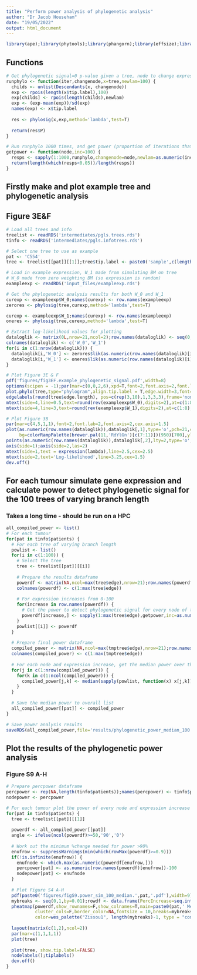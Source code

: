 ```yaml
---
title: "Perform power analysis of phylogenetic analysis"
author: "Dr Jacob Househam"
date: "19/05/2022"
output: html_document
---
```


```r
library(ape);library(phytools);library(phangorn);library(effsize);library(pheatmap);library(wesanderson);library(phylosignal);library(grid);library(gridExtra);library(RColorBrewer);library(effsize);library(Biobase);library(stringr)
```

## Functions
```r
# Get phylogenetic signal=0 p-value given a tree, node to change expression at and mean poisson value from which to draw the new expression
runphylo <- function(iter,changenode,x=tree,newlam=100) {
  childs <- unlist(Descendants(x, changenode))
  exp <- rpois(length(x$tip.label),100)
  exp[childs] <- rpois(length(childs),newlam)
  exp <- (exp-mean(exp))/sd(exp)
  names(exp) <- x$tip.label
  
  res <- phylosig(x,exp,method='lambda',test=T)
  
  return(res$P)
}

# Run runphylo 1000 times, and get power (proportion of iterations that were significant)
getpower <- function(node,inc=100) {
  resps <- sapply(1:1000,runphylo,changenode=node,newlam=as.numeric(inc))
  return(length(which(resps<0.05))/length(resps))
}

```

## Firstly make and plot example tree and phylogenetic analysis
## Figure 3E&F
```r
# Load all trees and info
treelist <- readRDS('intermediates/pgls.trees.rds')
tinfo <- readRDS('intermediates/pgls.infotrees.rds')

# Select one tree to use as example
pat <- 'C554'
tree <- treelist[[pat]][[1]];tree$tip.label <- paste0('sample',c(length(tree$tip.label)):1)

# Load in example expression, W_1 made from simulating BM on tree
# W_0 made from zero weighting BM (so expression is random)
exampleexp <- readRDS('input_files/exampleexp.rds')

# Get the phylogenetic analysis results for both W_0 and W_1
curexp <- exampleexp$W_0;names(curexp) <- row.names(exampleexp)
zerores <- phylosig(tree,curexp,method='lambda',test=T)

curexp <- exampleexp$W_1;names(curexp) <- row.names(exampleexp)
oneres <- phylosig(tree,curexp,method='lambda',test=T)

# Extract log-likelihood values for plotting
dataloglik <- matrix(0L,nrow=21,ncol=2);row.names(dataloglik) <- seq(0,1,by=0.05)
colnames(dataloglik) <- c('W_0','W_1')
for(i in c(1:nrow(dataloglik))) {
  dataloglik[i,'W_0'] <- zerores$lik(as.numeric(row.names(dataloglik)[i]))
  dataloglik[i,'W_1'] <- oneres$lik(as.numeric(row.names(dataloglik)[i]))
}

# Plot Figure 3E & F
pdf('figures/fig3EF.example_phylogenetic_signal.pdf',width=8)
options(scipen = -1);par(mar=c(0,0,2,6),xpd=T,font=2,font.axis=2,font.lab=2)
plot.phylo(tree,type="phylogram",align.tip.label = T,edge.width=3,font=2,cex=1,label.offset=200)
edgelabels(round(tree$edge.length), pos=c(rep(3,10),1,3,3,3),frame='none',font=2)
mtext(side=4,line=0.5,text=round(rev(exampleexp$W_0),digits=2),at=c(1:8),col=colorRampPalette(brewer.pal(11,'RdYlGn')[c(7:11)])(950)[(round(rev(exampleexp$W_0+0.01),digits=2)*100)],las=1)
mtext(side=4,line=3,text=round(rev(exampleexp$W_1),digits=2),at=c(1:8),col=colorRampPalette(brewer.pal(9,'BuPu')[c(5:9)])(950)[(round(rev(exampleexp$W_1+0.01),digits=2)*100)],las=1)

# Plot Figure 3B
par(mar=c(4,5,1,1),font=2,font.lab=2,font.axis=2,cex.axis=1.5)
plot(as.numeric(row.names(dataloglik)),dataloglik[,1],type='o',pch=21,cex=2,lwd=1.5,
     bg=colorRampPalette(brewer.pal(11,'RdYlGn')[c(7:11)])(950)[700],ylim=c(-26,-16),lty=2,xlab='',ylab='',axes=F,bty='n')
points(as.numeric(row.names(dataloglik)),dataloglik[,2],lty=2,type='o',pch=21,bg=colorRampPalette(brewer.pal(9,'BuPu')[c(5:9)])(950)[700],cex=2,lwd=1.5)
axis(side=1);axis(side=2,las=2)
mtext(side=1,text = expression(lambda),line=2.5,cex=2.5)
mtext(side=2,text='Log-likelihood',line=3.25,cex=1.5)
dev.off()
```

## For each tumour simulate gene expression and calculate power to detect phylogenetic signal for the 100 trees of varying branch length
### Takes a long time - should be run on a HPC
```r
all_compiled_power <- list()
# For each tumour
for(pat in tinfo$patients) {
  # For each tree of varying branch length
  powlist <- list()
  for(i in c(1:100)) {
    # Select the tree
    tree <- treelist[[pat]][[i]]
    
    # Prepare the results dataframe
    powerdf <- matrix(NA,ncol=max(tree$edge),nrow=21);row.names(powerdf) <- 100+(100*(seq.int(0,100,by=5)/100))
    colnames(powerdf) <- c(1:max(tree$edge))
    
    # For expression increases from 0-100
    for(increase in row.names(powerdf)) {
      # Get the power to detect phylogenetic signal for every node of the tree
      powerdf[increase,] <- sapply(1:max(tree$edge),getpower,inc=as.numeric(increase))
    }
    powlist[[i]] <- powerdf
  }
  
  # Prepare final power dataframe
  compiled_power <- matrix(NA,ncol=max(tmptree$edge),nrow=21);row.names(compiled_power) <- 100+(100*(seq.int(0,100,by=5)/100))
  colnames(compiled_power) <- c(1:max(tmptree$edge))
  
  # For each node and expression increase, get the median power over the 100 trees
  for(j in c(1:nrow(compiled_power))) {
    for(k in c(1:ncol(compiled_power))) {
      compiled_power[j,k] <- median(sapply(powlist, function(x) x[j,k]))
    }
  }
  
  # Save the median power to overall list
  all_compiled_power[[pat]] <- compiled_power
}

# Save power analysis results
saveRDS(all_compiled_power,file='results/phylogenetic_power_median_100.rds')
```

## Plot the results of the phylogenetic power analysis
### Figure S9 A-H
```r
# Prepare percpower dataframe
percpower <- rep(NA,length(tinfo$patients));names(percpower) <- tinfo$patients
nodepower <- percpower

# For each tumour plot the power of every node and expression increase combination
for(pat in tinfo$patients) {
  tree <- treelist[[pat]][[1]]
  
  powerdf <- all_compiled_power[[pat]]
  angle <- ifelse(ncol(powerdf)>=50,'90','0')
  
  # Work out the minimum %change needed for power >90%
  enufrow <- suppressWarnings(min(which(rowMax(powerdf)>=0.9)))
  if(!is.infinite(enufrow)) {
    enufnode <- which.max(as.numeric(powerdf[enufrow,]))
    percpower[pat] <- as.numeric(row.names(powerdf)[enufrow])-100
    nodepower[pat] <- enufnode
  }
  
  # Plot Figure S4 A-H
  pdf(paste0('figures/figS9.power_sim_100_median.',pat,'.pdf'),width=9)
  mybreaks <- seq(0,1,by=0.01);rowdf <- data.frame(PercIncrease=seq.int(0,100,by=5));row.names(rowdf) <- row.names(powerdf)
  pheatmap(powerdf,show_rownames=F,show_colnames=T,main=paste0(pat,' Median Power'),cluster_rows=F,angle_col=angle,annotation_names_row=F,
           cluster_cols=F,border_color=NA,fontsize = 10,breaks=mybreaks,annotation_row=rowdf,
           color=wes_palette("Zissou1", length(mybreaks)-1, type = "continuous"))
  
  layout(matrix(c(1,2),ncol=2))
  par(mar=c(1,1,1,1))
  plot(tree)
  
  plot(tree, show.tip.label=FALSE)
  nodelabels();tiplabels()
  dev.off()
}
```

